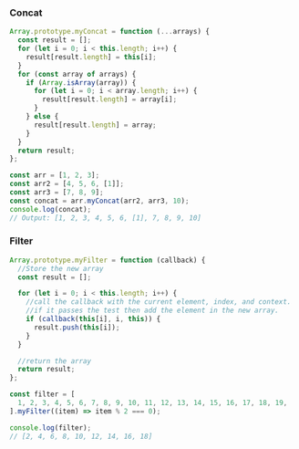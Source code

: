 ### Concat
```js title="Array.prototype.concat"
Array.prototype.myConcat = function (...arrays) {
  const result = [];
  for (let i = 0; i < this.length; i++) {
    result[result.length] = this[i];
  }
  for (const array of arrays) {
    if (Array.isArray(array)) {
      for (let i = 0; i < array.length; i++) {
        result[result.length] = array[i];
      }
    } else {
      result[result.length] = array;
    }
  }
  return result;
};

const arr = [1, 2, 3];
const arr2 = [4, 5, 6, [1]];
const arr3 = [7, 8, 9];
const concat = arr.myConcat(arr2, arr3, 10);
console.log(concat);
// Output: [1, 2, 3, 4, 5, 6, [1], 7, 8, 9, 10]
```

### Filter
```js title="Array.prototype.filter()"
Array.prototype.myFilter = function (callback) {
  //Store the new array
  const result = [];

  for (let i = 0; i < this.length; i++) {
    //call the callback with the current element, index, and context.
    //if it passes the test then add the element in the new array.
    if (callback(this[i], i, this)) {
      result.push(this[i]);
    }
  }

  //return the array
  return result;
};

const filter = [
  1, 2, 3, 4, 5, 6, 7, 8, 9, 10, 11, 12, 13, 14, 15, 16, 17, 18, 19,
].myFilter((item) => item % 2 === 0);

console.log(filter);
// [2, 4, 6, 8, 10, 12, 14, 16, 18]
```